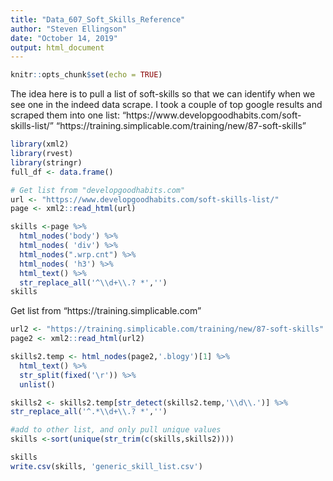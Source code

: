 ---
title: "Data_607_Soft_Skills_Reference"
author: "Steven Ellingson"
date: "October 14, 2019"
output: html_document
---

```{r setup, include=FALSE}
knitr::opts_chunk$set(echo = TRUE)
```

The idea here is to pull a list of soft-skills so that we can identify when we see one in the indeed data scrape. I took a couple of top google results and scraped them into one list: "https://www.developgoodhabits.com/soft-skills-list/" "https://training.simplicable.com/training/new/87-soft-skills"

```{r}

library(xml2)
library(rvest)
library(stringr)
full_df <- data.frame()

# Get list from "developgoodhabits.com"
url <- "https://www.developgoodhabits.com/soft-skills-list/"
page <- xml2::read_html(url)

skills <-page %>%
  html_nodes('body') %>%
  html_nodes( 'div') %>%
  html_nodes(".wrp.cnt") %>%
  html_nodes( 'h3') %>%
  html_text() %>%
  str_replace_all('^\\d+\\.? *','')
skills
```
Get list from "https://training.simplicable.com"

```{r}
url2 <- "https://training.simplicable.com/training/new/87-soft-skills"
page2 <- xml2::read_html(url2)

skills2.temp <- html_nodes(page2,'.blogy')[1] %>%
  html_text() %>%
  str_split(fixed('\r')) %>%
  unlist()

skills2 <- skills2.temp[str_detect(skills2.temp,'\\d\\.')] %>%
str_replace_all('^.*\\d+\\.? *','')

#add to other list, and only pull unique values
skills <-sort(unique(str_trim(c(skills,skills2))))

skills
write.csv(skills, 'generic_skill_list.csv')


```
